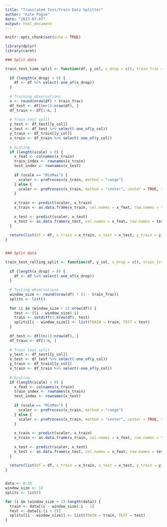 ```yaml
---
title: "Translated Test/Train Data Splitter"
author: "Kate Pogue"
date: "2023-07-07"
output: html_document
---
```


```r
knitr::opts_chunk$set(echo = TRUE)
```

```r
library(dplyr)
library(caret)

### Split data

train_test_time_split <- function(df, y_col, x_drop = c(), train_frac = 0.7, scale = "") {
  
  if (length(x_drop) > 0) {
    df <- df %>% select(-one_of(x_drop))
  }
  
  # Training observations
  n <- round(nrow(df) * train_frac)
  df_test <- df[(n+1):nrow(df), ]
  df_train <- df[1:n, ]
  
  # Train test split
  y_test <- df_test[[y_col]]
  x_test <- df_test %>% select(-one_of(y_col))
  y_train <- df_train[[y_col]]
  x_train <- df_train %>% select(-one_of(y_col))
  
  # Scaling
  if (length(scale) > 0) {
    x_feat <- colnames(x_train)
    train_index <- rownames(x_train)
    test_index <- rownames(x_test)
    
    if (scale == "MinMax") {
      scaler <- preProcess(x_train, method = "range")
    } else {
      scaler <- preProcess(x_train, method = "center", center = TRUE, scale = TRUE)
    }
    
    x_train <- predict(scaler, x_train)
    x_train <- as.data.frame(x_train, col.names = x_feat, row.names = train_index)
    
    x_test <- predict(scaler, x_test)
    x_test <- as.data.frame(x_test, col.names = x_feat, row.names = test_index)
  }
  
  return(list(df = df, x_train = x_train, x_test = x_test, y_train = y_train, y_test = y_test))
}


### Split data

train_test_rolling_split <- function(df, y_col, x_drop = c(), train_frac = 0.7, scale = "") {
  
  if (length(x_drop) > 0) {
    df <- df %>% select(-one_of(x_drop))
  }
  
  # Testing observations
  window_size <- round(nrow(df) * (1 - train_frac))
  splits <- list()
  
  for (i in (window_size + 1):nrow(df)) {
    test <- ((i - window_size):i)
    train <- setdiff(1:nrow(df), test)
    splits[[i - window_size]] <- list(TRAIN = train, TEST = test)
  }
  
  df_test <- df[(n+1):nrow(df), ]
  df_train <- df[1:n, ]
  
  # Train test split
  y_test <- df_test[[y_col]]
  x_test <- df_test %>% select(-one_of(y_col))
  y_train <- df_train[[y_col]]
  x_train <- df_train %>% select(-one_of(y_col))
  
  # Scaling
  if (length(scale) > 0) {
    x_feat <- colnames(x_train)
    train_index <- rownames(x_train)
    test_index <- rownames(x_test)
    
    if (scale == "MinMax") {
      scaler <- preProcess(x_train, method = "range")
    } else {
      scaler <- preProcess(x_train, method = "center", center = TRUE, scale = TRUE)
    }
    
    x_train <- predict(scaler, x_train)
    x_train <- as.data.frame(x_train, col.names = x_feat, row.names = train_index)
    
    x_test <- predict(scaler, x_test)
    x_test <- as.data.frame(x_test, col.names = x_feat, row.names = test_index)
  }
  
  return(list(df = df, x_train = x_train, x_test = x_test, y_train = y_train, y_test = y_test))
}


data <- 0:35
window_size <- 12
splits <- list()

for (i in (window_size + 1):length(data)) {
  train <- data[(i - window_size):i - 1]
  test <- data[i:(i + 2)]
  splits[[i - window_size]] <- list(TRAIN = train, TEST = test)
}

```

